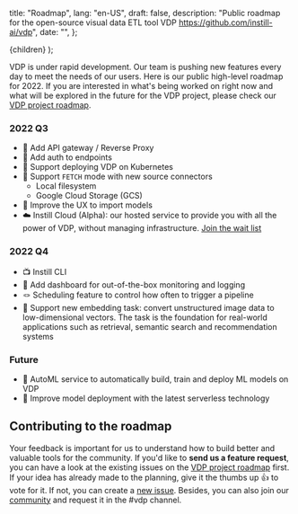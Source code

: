   title: "Roadmap",
  lang: "en-US",
  draft: false,
  description: "Public roadmap for the open-source visual data ETL tool VDP https://github.com/instill-ai/vdp",
  date: "",
};

  <DocsLayout meta={meta}>{children}</DocsLayout>
);

VDP is under rapid development. Our team is pushing new features every day to meet the needs of our users. Here is our public high-level roadmap for 2022. If you are interested in what's being worked on right now and what will be explored in the future for the VDP project, please check our [VDP project roadmap](https://github.com/orgs/instill-ai/projects/5/views/4).

### 2022 Q3

- 🎯 Add API gateway / Reverse Proxy
- 🎯 Add auth to endpoints
- 🎯 Support deploying VDP on Kubernetes
- 🔌 Support `FETCH` mode with new source connectors
  - Local filesystem
  - Google Cloud Storage (GCS)
- 🔮 Improve the UX to import models
- ☁️ Instill Cloud (Alpha): our hosted service to provide you with all the power of VDP, without managing infrastructure. [Join the wait list](https://www.instill.tech/get-access)

### 2022 Q4
- 📺 Instill CLI
- 🎯 Add dashboard for out-of-the-box monitoring and logging
- 🪢 Scheduling feature to control how often to trigger a pipeline 
- 🔮 Support new embedding task: convert unstructured image data to low-dimensional vectors. The task is the foundation for real-world applications such as retrieval, semantic search and recommendation systems

### Future
- 🔮 AutoML service to automatically build, train and deploy ML models on VDP
- 🔮 Improve model deployment with the latest serverless technology


## Contributing to the roadmap

Your feedback is important for us to understand how to build better and valuable tools for the community. If you'd like to **send us a feature request**, you can have a look at the existing issues on the [VDP project roadmap](https://github.com/orgs/instill-ai/projects/5/views/4) first. If your idea has already made to the planning, give it the thumbs up 👍 to vote for it. If not, you can create a [new issue](https://github.com/instill-ai/vdp/issues/new). Besides, you can also join our [community](https://discord.gg/sevxWsqpGh) and request it in the #vdp channel.